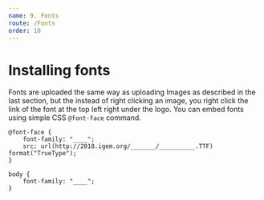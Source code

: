 ```yaml
---
name: 9. Fonts
route: /Fonts
order: 10
---
```



# Installing fonts

Fonts are uploaded the same way as uploading Images as described in the last section, but the instead of right clicking an image, you right click the link of the font at the top left right under the logo. You can embed fonts using simple CSS `@font-face` command. 

```
@font-face {
    font-family: "____";
    src: url(http://2018.igem.org/_______/__________.TTF) format("TrueType");
}

body {
    font-family: "____";
}
```